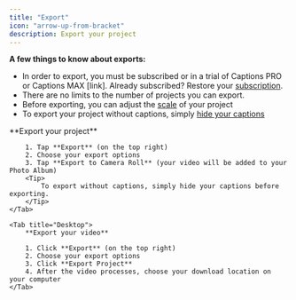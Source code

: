 ```yaml
---
title: "Export"
icon: "arrow-up-from-bracket"
description: Export your project
---
```


**A few things to know about exports:**

- In order to export, you must be subscribed or in a trial of Captions PRO or Captions MAX [link]. Already subscribed? Restore your [subscription](/documentation/start-guide/subscriptions#:~:text=Restore%20your%20subscription%20or%20sign%20in%20on%20a%20new%20device).
- There are no limits to the number of projects you can export.
- Before exporting, you can adjust the [scale](/documentation/account-and-settings/scale-and-format) of your project
- To export your project without captions, simply [hide your captions](/documentation/captions/hide-and-delete)

<Tabs>
    <Tab title="iOS">
        **Export your project**

        1. Tap **Export** (on the top right)
        2. Choose your export options
        3. Tap **Export to Camera Roll** (your video will be added to your Photo Album)
        <Tip>
            To export without captions, simply hide your captions before exporting.
        </Tip>
    </Tab>

    <Tab title="Desktop">
        **Export your video**

        1. Click **Export** (on the top right)
        2. Choose your export options
        3. Click **Export Project**
        4. After the video processes, choose your download location on your computer
    </Tab>
</Tabs>